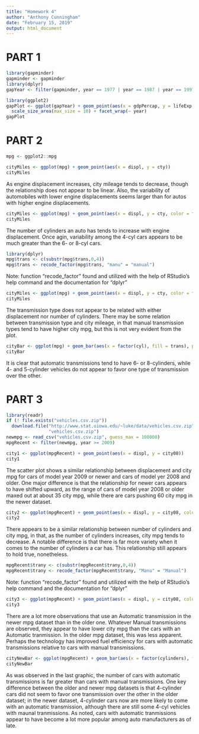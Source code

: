 ---
title: "Homework 4"
author: "Anthony Cunningham"
date: "February 15, 2019"
output: html_document
---

# PART 1

```{r, Gapminder Data Wrangling, message=FALSE, echo=FALSE}
library(gapminder)
gapminder <- gapminder
library(dplyr)
gapYear <- filter(gapminder, year == 1977 | year == 1987 | year == 1997 | year == 2007)
```

```{r, Gapminder Scatter Plots, message=FALSE, echo=FALSE}
library(ggplot2)
gapPlot <- ggplot(gapYear) + geom_point(aes(x = gdpPercap, y = lifeExp, color = continent, size = pop)) + 
  scale_size_area(max_size = 10) + facet_wrap(~ year)
gapPlot
```

# PART 2

```{r, mpg Data Wrangling, message=FALSE, echo=FALSE}
mpg <- ggplot2::mpg
```

```{r, City vs Engine Displacement, echo=FALSE}
cityMiles <- ggplot(mpg) + geom_point(aes(x = displ, y = cty))
cityMiles
```

As engine displacement increases, city mileage tends to decrease, though the relationship does not appear to be linear.  Also, the variability of automobiles with lower engine displacements seems larger than for autos with higher engine displacements.

```{r, City vs Displacement with Cyl, echo=FALSE}
cityMiles <- ggplot(mpg) + geom_point(aes(x = displ, y = cty, color = factor(cyl)))
cityMiles
```

The number of cylinders an auto has tends to increase with engine displacement.  Once agin, variability among the 4-cyl cars appears to be much greater than the 6- or 8-cyl cars.

```{r, Recode Transmission, echo=FALSE}
library(dplyr)
mpg$trans <- c(substr(mpg$trans,0,4))
mpg$trans <- recode_factor(mpg$trans, "manu" = "manual")
```
Note: function "recode_factor" found and utilized with the help of RStudio's help command and the documentation for "dplyr"

```{r, City vs Displ by Cyl and Trans, echo=FALSE}
cityMiles <- ggplot(mpg) + geom_point(aes(x = displ, y = cty, color = factor(cyl), shape = trans), size = 2)
cityMiles
```

The transmission type does not appear to be related with either displacement nor number of cylinders.  There may be some relation between transmission type and city mileage, in that manual transmission types tend to have higher city mpg, but this is not very evident from the plot.

```{r, Count for Trans by Cyl, echo=FALSE}
cityBar <- ggplot(mpg) + geom_bar(aes(x = factor(cyl), fill = trans), position = "dodge")
cityBar
```

It is clear that automatic transmissions tend to have 6- or 8-cylinders, while 4- and 5-cylinder vehicles do not appear to favor one type of transmission over the other.

# PART 3

```{r, Recent MPG Data Wrangling, message=FALSE, echo=FALSE}
library(readr)
if (! file.exists("vehicles.csv.zip"))
  download.file("http://www.stat.uiowa.edu/~luke/data/vehicles.csv.zip",
                "vehicles.csv.zip")
newmpg <- read_csv("vehicles.csv.zip", guess_max = 100000)
mpgRecent <- filter(newmpg, year >= 2009)
```

```{r, New City vs Displ, message=FALSE, echo=FALSE}
city1 <- ggplot(mpgRecent) + geom_point(aes(x = displ, y = city08))
city1
```

The scatter plot shows a similar relationship between displacement and city mpg for cars of model year 2009 or newer and cars of model yer 2008 and older.  One major difference is that the relationship for newer cars appears to have shifted upward, as the range of cars of model year 2008 or older maxed out at about 35 city mpg, while there are cars pushing 60 city mpg in the newer dataset.

```{r, New City vs Displ by Cyl, message=FALSE, echo=FALSE}
city2 <- ggplot(mpgRecent) + geom_point(aes(x = displ, y = city08, color = factor(cylinders)))
city2
```

There appears to be a similar relationship between number of cylinders and city mpg, in that, as the number of cylinders increases, city mpg tends to decrease.  A notable difference is that there is far more variety when it comes to the number of cylinders a car has.  This relationship still appears to hold true, nonetheless.

```{r, New Recode Transmission, echo=FALSE}
mpgRecent$trany <- c(substr(mpgRecent$trany,0,4))
mpgRecent$trany <- recode_factor(mpgRecent$trany, "Manu" = "Manual")
```
Note: function "recode_factor" found and utilized with the help of RStudio's help command and the documentation for "dplyr"

```{r, New City vs Displ by Cyl and Trans, message=FALSE, echo=FALSE}
city3 <- ggplot(mpgRecent) + geom_point(aes(x = displ, y = city08, color = factor(cylinders), shape = trany), size = 2)
city3
```

There are a lot more observations that use an Automatic transmission in the newer mpg dataset than in the older one.  Whatever Manual transmissions are observed, they appear to have lower city mpg than the cars with an Automatic tranmission.  In the older mpg dataset, this was less apparent.  Perhaps the technology has improved fuel efficiency for cars with automatic transmissions relative to cars with manual transmissions.

```{r, New Count of Transmission by Cylinder, message=FALSE, echo=FALSE}
cityNewBar <- ggplot(mpgRecent) + geom_bar(aes(x = factor(cylinders), fill = trany), position = "dodge")
cityNewBar
```

As was observed in the last graphic, the number of cars with automatic transmissions is far greater than cars with manual transmissions.  One key difference between the older and newer mpg datasets is that 4-cylinder cars did not seem to favor one transmission over the other in the older dataset; in the newer dataset, 4-cylinder cars now are more likely to come with an automatic transmission, although there are still some 4-cyl vehicles with maunal tranmissions.  As noted, cars with automatic tranmissions appear to have become a lot more popular among auto manufacturers as of late.